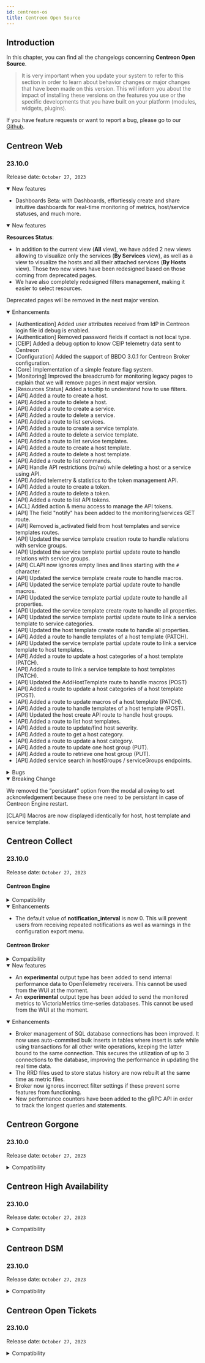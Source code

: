 ```yaml
---
id: centreon-os
title: Centreon Open Source
---
```


## Introduction

In this chapter, you can find all the changelogs concerning **Centreon Open Source**.

> It is very important when you update your system to refer to this section in order to learn about behavior changes or
> major changes that have been made on this version. This will inform you about the impact of installing these
> versions on the features you use or the specific developments that you have built on your platform (modules,
> widgets, plugins).

If you have feature requests or want to report a bug, please go to our
[Github](https://github.com/centreon/centreon/issues/new/choose).

<ExpandCollapseAll />

## Centreon Web

### 23.10.0

Release date: `October 27, 2023`

<details open>
<summary>New features</summary>

- Dashboards Beta: with Dashboards, effortlessly create and share intuitive dashboards for real-time monitoring of metrics, host/service statuses, and much more.

</details>

<details open>
  <summary>New features</summary>

**Resources Status**:
- In addition to the current view (**All** view), we have added 2 new views allowing to visualize only the services
  (**By Services** view), as well as a view to visualize the hosts and all their attached services (**By Hosts** view).
  Those two new views have been redesigned based on those coming from deprecated pages.
- We have also completely redesigned filters management, making it easier to select resources.

Deprecated pages will be removed in the next major version.

</details>

<details open>
  <summary>Enhancements</summary>

- [Authentication] Added user attributes received from IdP in Centreon login file id debug is enabled.
- [Authentication] Removed password fields if contact is not local type.
- [CEIP] Added a debug option to know CEIP telemetry data sent to Centreon
- [Configuration] Added the support of BBDO 3.0.1 for Centreon Broker configuration.
- [Core] Implementation of a simple feature flag system.
- [Monitoring] Improved the breadcrumb for monitoring legacy pages to explain that we will remove pages in next major version.
- [Resources Status] Added a tooltip to understand how to use filters.
- [API] Added a route to create a host.
- [API] Added a route to delete a host.
- [API] Added a route to create a service.
- [API] Added a route to delete a service.
- [API] Added a route to list services.
- [API] Added a route to create a service template.
- [API] Added a route to delete a service template.
- [API] Added a route to list service templates.
- [API] Added a route to create a host template.
- [API] Added a route to delete a host template.
- [API] Added a route to list commands.
- [API] Handle API restrictions (ro/rw) while deleting a host or a service using API.
- [API] Added telemetry & statistics to the token management API.
- [API] Added a route to create a token.
- [API] Added a route to delete a token.
- [API] Added a route to list API tokens.
- [ACL] Added action & menu access to manage the API tokens.
- [API] The field "notify" has been added to the monitoring/services GET route.
- [API] Removed is_activated field from host templates and service templates routes.
- [API] Updated the service template creation route to handle relations with service groups.
- [API] Updated the service template partial update route to handle relations with service groups.
- [API] CLAPI now ignores empty lines and lines starting with the `#` character.
- [API] Updated the service template create route to handle macros.
- [API] Updated the service template partial update route to handle macros.
- [API] Updated the service template partial update route to handle all properties.
- [API] Updated the service template create route to handle all properties.
- [API] Updated the service template partial update route to link a service template to service categories.
- [API] Updated the host template create route to handle all properties.
- [API] Added a route to handle templates of a host template (PATCH).
- [API] Updated the service template partial update route to link a service template to host templates.
- [API] Added a route to update a host categories of a host template (PATCH).
- [API] Added a route to link a service template to host templates (PATCH).
- [API] Updated the AddHostTemplate route to handle macros (POST)
- [API] Added a route to update a host categories of a host template (POST).
- [API] Added a route to update macros of a host template (PATCH).
- [API] Added a route to handle templates of a host template (POST).
- [API] Updated the host create API route to handle host groups.
- [API] Added a route to list host templates.
- [API] Added a route to update/find host severity.
- [API] Added a route to get a host category.
- [API] Added a route to update a host category.
- [API] Added a route to update one host group (PUT).
- [API] Added a route to retrieve one host group (PUT).
- [API] Added service search in hostGroups / serviceGroups endpoints.

</details>

<details>
<summary>Bugs</summary>

- [API] Fixed an issue where values for contact additive inheritance was not updated with new endpoints.
- [API] Fixed issues on duplicate display, encoding and add_inherited_contact in host and host template endpoints.
- [API] Fixed access to list of groups of resources regarding ACL definition.
- [CLAPI] Fixed a bug that duplicated the host template / service template relations.
- [CLAPI] Removed the possibility to link a regular resource with a template.
- [CLAPI] Added the missing parameters to handle new Broker logging options (thanks to a [community member's contribution](https://github.com/centreon/centreon/pull/885)). 
- [CLAPI] Fixed the export of severities to be able to reimport them.
- [CLAPI] Fixed a PHP warning that was displayed when using getparam on a service.

</details>

<details open>
  <summary>Breaking Change</summary>

We removed the “persistant” option from the modal allowing to set acknowledgement because these one need to be persistant in case of Centreon Engine restart.

[CLAPI] Macros are now displayed identically for host, host template and service template.

</details>

## Centreon Collect

### 23.10.0

Release date: `October 27, 2023`

#### Centreon Engine

<details>
  <summary>Compatibility</summary>

- Compatibility with other 23.10 components.

</details>

<details open>
  <summary>Enhancements</summary>

- The default value of **notification\_interval** is now 0. This will prevent users from receiving repeated notifications as well as warnings in the configuration export menu.

</details>

#### Centreon Broker

<details>
  <summary>Compatibility</summary>

- Compatibility with other 23.10 components.

</details>

<details open>
  <summary>New features</summary>

- An **experimental** output type has been added to send internal performance data to OpenTelemetry receivers. This cannot be used from the WUI at the moment.
- An **experimental** output type has been added to send the monitored metrics to VictoriaMetrics time-series databases. This cannot be used from the WUI at the moment.

</details>

<details open>
  <summary>Enhancements</summary>

- Broker management of SQL database connections has been improved. It now uses auto-commited bulk inserts in tables where insert is safe while using transactions for all other write operations, keeping the latter bound to the same connection. This secures the utilization of up to 3 connections to the database, improving the performance in updating the real time data.
- The RRD files used to store status history are now rebuilt at the same time as metric files.
- Broker now ignores incorrect filter settings if these prevent some features from functioning.
- New performance counters have been added to the gRPC API in order to track the longest queries and statements.

</details>

## Centreon Gorgone

### 23.10.0

Release date: `October 27, 2023`

<details>
  <summary>Compatibility</summary>

- Compatibility with other 23.10 components.

</details>

## Centreon High Availability

### 23.10.0

Release date: `October 27, 2023`

<details>
  <summary>Compatibility</summary>

- Compatibility with other 23.10 components.

</details>

## Centreon DSM

### 23.10.0

Release date: `October 27, 2023`

<details>
  <summary>Compatibility</summary>

- Compatibility with other 23.10 components.

</details>

## Centreon Open Tickets

### 23.10.0

Release date: `October 27, 2023`

<details>
  <summary>Compatibility</summary>

- Compatibility with other 23.10 components.

</details>
